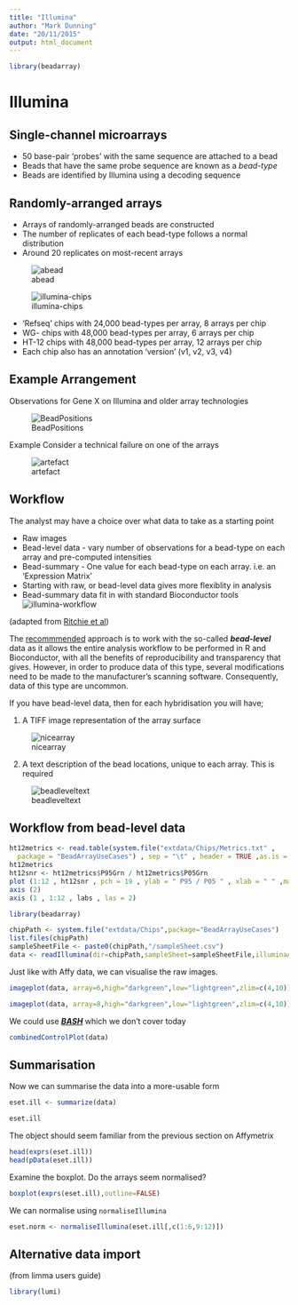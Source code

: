 ```yaml
---
title: "Illumina"
author: "Mark Dunning"
date: "20/11/2015"
output: html_document
---
```


```r
library(beadarray)
```

# Illumina

## Single-channel microarrays  
+ 50 base-pair 'probes' with the same sequence are attached to a bead 
+ Beads that have the same probe sequence are known as a *bead-type*
+ Beads are identified by Illumina using a decoding sequence

## Randomly-arranged arrays

+ Arrays of randomly-arranged beads are constructed
+ The number of replicates of each bead-type follows a normal distribution
+ Around 20 replicates on most-recent arrays

![abead](images/abead.png)

![illumina-chips](images/chiptypes.png)

+ 'Refseq' chips with 24,000 bead-types per array, 8 arrays per chip
+  WG- chips with 48,000 bead-types per array, 6 arrays per chip
+ HT-12 chips with 48,000 bead-types per array, 12 arrays per chip
+ Each chip also has an annotation 'version' (v1, v2, v3, v4)


## Example Arrangement
Observations for Gene X on Illumina and older array technologies

![BeadPositions](images/BeadPositions.png)

Example
Consider a technical failure on one of the arrays

![artefact](images/BeadPositionsWArtifact.png)

## Workflow
The analyst may have a choice over what data to take as a starting point

+ Raw images
+ Bead-level data - vary number of observations for a bead-type on each array and pre-computed intensities
+ Bead-summary - One value for each bead-type on each array. i.e. an 'Expression Matrix'
+ Starting with raw, or bead-level data gives more flexiblity in analysis
+ Bead-summary data fit in with standard Bioconductor tools
![illumina-workflow](images/CombinedFigure1WithAnno.png)

(adapted from [Ritchie et al](http://www.ncbi.nlm.nih.gov/pmc/articles/PMC3228778/))

The [recommmended](http://www.ncbi.nlm.nih.gov/pmc/articles/PMC3228778/) approach is to work with the so-called ***bead-level*** data as it allows the entire analysis workflow to be performed in R and Bioconductor, with all the benefits of reproducibility and transparency that gives. However, in order to produce data of this type, several modifications need to be made to the manufacturer's scanning software. Consequently, data of this type are uncommon. 

If you have bead-level data, then for each hybridisation you will have;

1) A TIFF image representation of the array surface

![nicearray](images/nicearray.jpg)


2) A text description of the bead locations, unique to each array. This is required 

![beadleveltext](images/beadleveltxt.jpg)


## Workflow from bead-level data

```r
ht12metrics <- read.table(system.file("extdata/Chips/Metrics.txt" ,
  package = "BeadArrayUseCases") , sep = "\t" , header = TRUE ,as.is = TRUE )
ht12metrics
ht12snr <- ht12metrics$P95Grn / ht12metrics$P05Grn
plot (1:12 , ht12snr , pch = 19 , ylab = " P95 / P05 " , xlab = " " ,main = " Signal - to - noise ratio for HT12 data ")
axis (2)
axis (1 , 1:12 , labs , las = 2)
```



```r
library(beadarray)

chipPath <- system.file("extdata/Chips",package="BeadArrayUseCases")
list.files(chipPath)
sampleSheetFile <- paste0(chipPath,"/sampleSheet.csv")
data <- readIllumina(dir=chipPath,sampleSheet=sampleSheetFile,illuminaAnnotation="Humanv3")
```



Just like with Affy data, we can visualise the raw images.

```r
imageplot(data, array=6,high="darkgreen",low="lightgreen",zlim=c(4,10))
```


```r
imageplot(data, array=8,high="darkgreen",low="lightgreen",zlim=c(4,10))
```



We could use [***BASH***](http://bioinformatics.oxfordjournals.org/content/24/24/2921.full) which we don't cover today

```r
combinedControlPlot(data)
```


## Summarisation


Now we can summarise the data into a more-usable form



```r
eset.ill <- summarize(data)
```

```r
eset.ill
```


The object should seem familiar from the previous section on Affymetrix

```r
head(exprs(eset.ill))
head(pData(eset.ill))
```

Examine the boxplot. Do the arrays seem normalised?

```r
boxplot(exprs(eset.ill),outline=FALSE)
```

We can normalise using `normaliseIllumina`

```r
eset.norm <- normaliseIllumina(eset.ill[,c(1:6,9:12)])
```

## Alternative data import

(from limma users guide)

```r
library(lumi)
```


